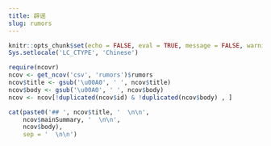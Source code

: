 ```yaml
---
title: 辟谣
slug: rumors
---
```


```r
knitr::opts_chunk$set(echo = FALSE, eval = TRUE, message = FALSE, warning = FALSE, error = FALSE)
Sys.setlocale('LC_CTYPE', 'Chinese')
```

```r
require(ncovr)
ncov <- get_ncov('csv', 'rumors')$rumors
ncov$title <- gsub('\u00A0', ' ', ncov$title)
ncov$body <- gsub('\u00A0', ' ', ncov$body)
ncov <- ncov[!duplicated(ncov$id) & !duplicated(ncov$body) , ]

cat(paste0('## ', ncov$title, '  \n\n',
    ncov$mainSummary, '  \n\n',
    ncov$body),
    sep = '  \n\n')
```
